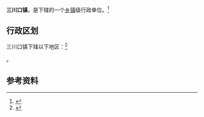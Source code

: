 {{中国乡级行政区|61/08/31/105/000}}

'''三川口镇'''，是{{PRC admin/fullname|61/08/31/105/000|3}}下辖的一个[[乡镇|乡镇]]级行政单位。<ref>{{PRC admin/ref sgc|{{PRC admin/parent|61/08/31/105/000}}}}</ref>

== 行政区划 ==

三川口镇下辖以下地区：<ref>{{PRC admin/ref sgc|61/08/31/105/000}}</ref>

{{PRC admin/children|61/08/31/105/000}}。

== 参考资料 ==

{{reflist}}

{{行政区划小作品}}
{{PRC admin/navcat|61/08/31/105/000}}